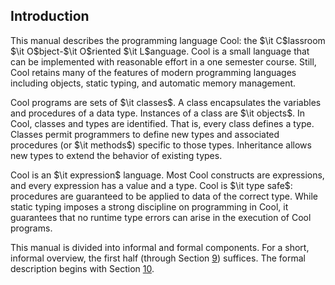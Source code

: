 == Introduction ==

This manual describes the programming language Cool: the $\it C$lassroom $\it O$bject-$\it O$riented $\it L$anguage. Cool is a small language that can be implemented with reasonable effort in a one semester course. Still, Cool retains many of the features of modern programming languages including objects, static typing, and automatic memory management.

Cool programs are sets of $\it classes$. A class encapsulates the variables and procedures of a data type. Instances of a class are $\it objects$. In Cool, classes and types are identified. That is, every class defines a type. Classes permit programmers to define new types and associated procedures (or $\it methods$) specific to those types. Inheritance allows new types to extend the behavior of existing types.

Cool is an $\it expression$ language. Most Cool constructs are expressions, and every expression has a value and a type. Cool is $\it type safe$: procedures are guaranteed to be applied to data of the correct type. While static typing imposes a strong discipline on programming in Cool, it guarantees that no runtime type errors can arise in the execution of Cool programs.

This manual is divided into informal and formal components. For a short, informal overview, the first half (through Section [[Main Class|9]]) suffices. The formal description begins with Section [[Lexical Structure|10]].
